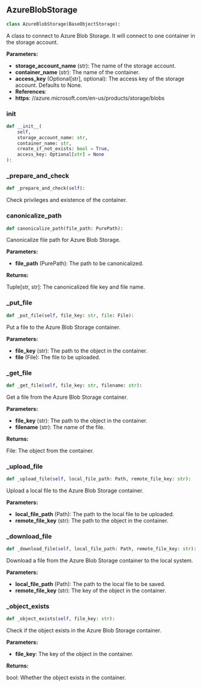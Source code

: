 <a id="camel.storages.object_storages.azure_blob"></a>

<a id="camel.storages.object_storages.azure_blob.AzureBlobStorage"></a>

## AzureBlobStorage

```python
class AzureBlobStorage(BaseObjectStorage):
```

A class to connect to Azure Blob Storage. It will connect to one
container in the storage account.

**Parameters:**

- **storage_account_name** (str): The name of the storage account.
- **container_name** (str): The name of the container.
- **access_key** (Optional[str], optional): The access key of the storage account. Defaults to None.
- **References**: 
- **https**: //azure.microsoft.com/en-us/products/storage/blobs

<a id="camel.storages.object_storages.azure_blob.AzureBlobStorage.__init__"></a>

### __init__

```python
def __init__(
    self,
    storage_account_name: str,
    container_name: str,
    create_if_not_exists: bool = True,
    access_key: Optional[str] = None
):
```

<a id="camel.storages.object_storages.azure_blob.AzureBlobStorage._prepare_and_check"></a>

### _prepare_and_check

```python
def _prepare_and_check(self):
```

Check privileges and existence of the container.

<a id="camel.storages.object_storages.azure_blob.AzureBlobStorage.canonicalize_path"></a>

### canonicalize_path

```python
def canonicalize_path(file_path: PurePath):
```

Canonicalize file path for Azure Blob Storage.

**Parameters:**

- **file_path** (PurePath): The path to be canonicalized.

**Returns:**

  Tuple[str, str]: The canonicalized file key and file name.

<a id="camel.storages.object_storages.azure_blob.AzureBlobStorage._put_file"></a>

### _put_file

```python
def _put_file(self, file_key: str, file: File):
```

Put a file to the Azure Blob Storage container.

**Parameters:**

- **file_key** (str): The path to the object in the container.
- **file** (File): The file to be uploaded.

<a id="camel.storages.object_storages.azure_blob.AzureBlobStorage._get_file"></a>

### _get_file

```python
def _get_file(self, file_key: str, filename: str):
```

Get a file from the Azure Blob Storage container.

**Parameters:**

- **file_key** (str): The path to the object in the container.
- **filename** (str): The name of the file.

**Returns:**

  File: The object from the container.

<a id="camel.storages.object_storages.azure_blob.AzureBlobStorage._upload_file"></a>

### _upload_file

```python
def _upload_file(self, local_file_path: Path, remote_file_key: str):
```

Upload a local file to the Azure Blob Storage container.

**Parameters:**

- **local_file_path** (Path): The path to the local file to be uploaded.
- **remote_file_key** (str): The path to the object in the container.

<a id="camel.storages.object_storages.azure_blob.AzureBlobStorage._download_file"></a>

### _download_file

```python
def _download_file(self, local_file_path: Path, remote_file_key: str):
```

Download a file from the Azure Blob Storage container to the local
system.

**Parameters:**

- **local_file_path** (Path): The path to the local file to be saved.
- **remote_file_key** (str): The key of the object in the container.

<a id="camel.storages.object_storages.azure_blob.AzureBlobStorage._object_exists"></a>

### _object_exists

```python
def _object_exists(self, file_key: str):
```

Check if the object exists in the Azure Blob Storage container.

**Parameters:**

- **file_key**: The key of the object in the container.

**Returns:**

  bool: Whether the object exists in the container.
